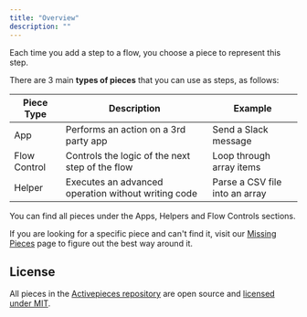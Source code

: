 ```yaml
---
title: "Overview"
description: ""
---
```


Each time you add a step to a flow, you choose a piece to represent this step.

There are 3 main **types of pieces** that you can use as steps, as follows:

| Piece Type | Description | Example |
| - | - | - |
| App | Performs an action on a 3rd party app | Send a Slack message |
| Flow Control | Controls the logic of the next step of the flow | Loop through array items |
| Helper | Executes an advanced operation without writing code | Parse a CSV file into an array |

You can find all pieces under the Apps, Helpers and Flow Controls sections.

If you are looking for a specific piece and can't find it, visit our [Missing Pieces](./missing-pieces) page to figure out the best way around it.

## License

All pieces in the [Activepieces repository](https://www.github.com/activepieces/activepieces) are open source and [licensed under MIT](/license).